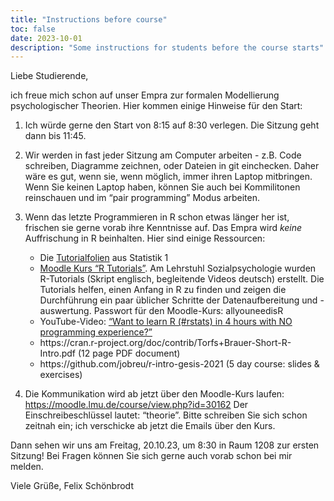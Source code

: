 ```yaml
---
title: "Instructions before course"
toc: false
date: 2023-10-01
description: "Some instructions for students before the course starts"
---
```


Liebe Studierende,

ich freue mich schon auf unser Empra zur formalen Modellierung psychologischer Theorien. Hier kommen einige Hinweise für den Start:

1. Ich würde gerne den Start von 8:15 auf 8:30 verlegen. Die Sitzung geht dann bis 11:45.

2. Wir werden in fast jeder Sitzung am Computer arbeiten - z.B. Code schreiben, Diagramme zeichnen, oder Dateien in git einchecken. Daher wäre es gut, wenn sie, wenn möglich, immer ihren Laptop mitbringen. Wenn Sie keinen Laptop haben, können Sie auch bei Kommilitonen reinschauen und im "pair programming" Modus arbeiten.

3. Wenn das letzte Programmieren in R schon etwas länger her ist, frischen sie gerne vorab ihre Kenntnisse auf. Das Empra wird *keine* Auffrischung in R beinhalten. Hier sind einige Ressourcen:
   - Die [Tutorialfolien](https://shiny.psy.lmu.de/tutorials/vorbereitungen.html) aus Statistik 1
   - [Moodle Kurs "R Tutorials"](https://moodle.lmu.de/course/view.php?id=12232). Am Lehrstuhl Sozialpsychologie wurden R-Tutorials (Skript englisch, begleitende Videos deutsch) erstellt. Die Tutorials helfen, einen Anfang in R zu finden und zeigen die Durchführung ein paar üblicher Schritte der Datenaufbereitung und -auswertung. Passwort für den Moodle-Kurs: allyouneedisR
   - YouTube-Video: ["Want to learn R (#rstats) in 4 hours with NO programming experience?"](https://www.youtube.com/playlist?list=PLmNgrNF3pZqg2GPmcIAWDa1A2-cAfbX37)
   - https://cran.r-project.org/doc/contrib/Torfs+Brauer-Short-R-Intro.pdf (12 page PDF document)
   - https://github.com/jobreu/r-intro-gesis-2021 (5 day course: slides & exercises)


4. Die Kommunikation wird ab jetzt über den Moodle-Kurs laufen: [https://moodle.lmu.de/course/view.php?id=30162](https://moodle.lmu.de/course/view.php?id=30162)
Der Einschreibeschlüssel lautet: "theorie". Bitte schreiben Sie sich schon zeitnah ein; ich verschicke ab jetzt die Emails über den Kurs.

Dann sehen wir uns am Freitag, 20.10.23, um 8:30 in Raum 1208 zur ersten Sitzung! Bei Fragen können Sie sich gerne auch vorab schon bei mir melden.

Viele Grüße,
Felix Schönbrodt
